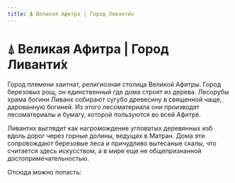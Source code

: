 ```yaml
---
title: ⍋ Великая Афитра | Город Ливанти́х
---
```

# ⍋ Великая Афитра | Город Ливанти́х


Город племени хаитнат, религиозная столица Великой Афитры. Город березовых рощ, он единственный где дома строят из дерева. Лесорубы храма богини Ливанх собирают сугубо древесину в священной чаще, дарованную богиней. Из этого лесоматериала они производят лесоматериалы и бумагу, которой пользуются во всей Афитре.

Ливантих выглядит как нагромождение угловатых деревянных изб вдоль дорог через горные долины, ведущих в Матран. Дома эти сопровождают березовые леса и причудливо вытесаные скалы, что считается здесь искусством, а в мире еще не общепризнанной достопримечательностью.

Отсюда можно попасть:<br/><br/>